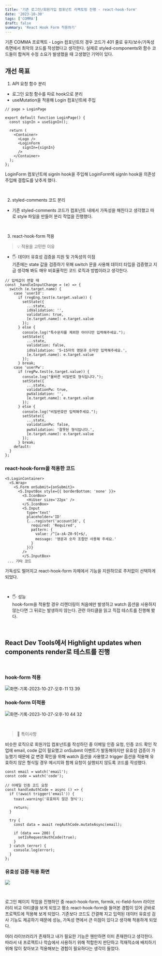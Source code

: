 ```yaml
---
title: '기존 로그인/회원가입 컴포넌트 리팩토링 진행 - react-hook-form'
date: '2023-10-30'
tags: ['COMMA']
draft: false
summary: 'React Hook Form 적용하기'
---
```


기존 COMMA 프로젝트 - Login 컴포넌트의 경우 코드가 401 줄로 유지/보수/가독성 측면에서 최악의 코드를 작성했다고 생각한다. 실제로 styled-components와 함수 코드들이 합쳐져 수정 소요가 발생했을 때 고생했던 기억이 있다.

## 개선 목표
1. API 요청 함수 분리
- 로그인 요청 함수를 따로 hook으로 분리
- useMutation을 적용해 Login 컴포넌트에 주입

```
// page > LoginPage

export default function LoginPage() {
  const signIn = useSignIn();

  return (
    <Container>
      <Logo />
      <LoginForm
        signIn={signIn}
      />
    </Container>
  );
};
```
LoginForm 컴포넌트에 signIn hook을 주입해 LoginForm에 signIn hook을 의존성 주입해 결합도를 낮추게 했다.

<br/>

2. styled-comments 코드 분리
- 기존 styled-comments 코드가 컴포넌트 내에서 가독성을 해친다고 생각했고 따로 style 파일을 만들어 분리 작업을 진행했다.

<br/>

3. react-hook-form 적용
> 💡 적용을 고민한 이유
- 🖐️ 데이터 유효성 검증을 지원 및 가독성의 이점 <br/>
기존에는 state 값을 검증하기 위해 switch 문을 사용해 데이터 타입을 검증했고 지금 생각해 봐도 매우 비효율적인 코드 로직과 방법이라고 생각한다.

```
// 입력값이 변할 때
const _handleInputChange = (e) => {
  switch (e.target.name) {
    case 'userId':
      if (regEng.test(e.target.value)) {
        setState({
          ...state,
          idValidation: '',
          validation: true,
          [e.target.name]: e.target.value
        });
      } else {
        console.log("특수문자를 제외한 아이디만 입력해주세요.");
        setState({
          ...state,
          validation: false,
          idValidation: '5~15자의 영문과 숫자만 입력해주세요.',
          [e.target.name]: e.target.value
        });
      } break;
    case 'userPw':
      if (regPw.test(e.target.value)) {
        console.log("올바른 비밀번호 형식입니다.");
        setState({
          ...state,
          validationPw: true,
          pwValidation: '',
          [e.target.name]: e.target.value
        });
      } else {
        console.log("비밀번호만 입력해주세요.");
        setState({
          ...state,
          validationPw: false,
          pwValidation: '잘못된 형식입니다.',
          [e.target.name]: e.target.value
        });
      } break;
    default:
  }
};
```

### react-hook-form을 적용한 코드

```
<S.LoginContainer>
  <S.Wrap>
    <S.Form onSubmit={onSubmit}>
      <S.InputBox style={{ borderBottom: 'none' }}>
        <S.IconBox>
          <HiUser size='22px' />
        </S.IconBox>
        <S.Input
          type='text'
          placeholder='ID'
          {...register('accountId', {
            required: 'Required',
            pattern: {
              value: /^[a-zA-Z0-9]+$/,
              message: '영문과 숫자 조합만 사용해 주세요.'
            }
          })}
        />
        </S.InputBox>
 ... 기타 코드
```

가독성도 떨어지고 react-hook-form 자체에서 기능을 지원하므로 주저없이 선택하게 되었다.

<br/>

- 🖐️ 성능 <br/>
hook-form을 적용할 경우 리렌더링이 처음에만 발생하고 watch 옵션을 사용하지 않는다면 그 뒤로는 발생하지 않는다. 관련 아티클을 읽고 직접 테스트를 진행해 봤다.


<br/>

## React Dev Tools에서 Highlight updates when components render로 테스트를 진행

<br/>

### hook-form 적용

![화면-기록-2023-10-27-오후-11 13 39](https://github.com/mintmin0320/COMMA_REFACTORING/assets/114549939/52ee48df-0c56-45b3-9265-cdd8804f46a8)

### hook-form 미적용
 
![화면-기록-2023-10-27-오후-10 44 32](https://github.com/mintmin0320/COMMA_REFACTORING/assets/114549939/d1299888-31cf-4ab4-bc6b-1b86706e6149)


<br/>

> 📌 특이사항

비슷한 로직으로 회원가입 컴포넌트를 작성하던 중 이메일 인증 요청, 인증 코드 확인 작업에 email, code 값이 필요했고 onSubmit 이벤트가 발동해야지만 유효성 검증이 가능했기 때문에 값 변경 확인을 위해 watch 옵션을 사용했고 trigger 옵션을 적용해 유효하지 않은 형식일 경우 메시지와 함께 요청이 실행되지 않도록 코드를 작성했다.

```
const email = watch('email');
const code = watch('code');

// 이메일 인증 코드 요청
const handleAuthCode = async () => {
  if (!await trigger('email')) {
    toast.warning('유효하지 않은 형식');

    return;
  }

  try {
    const data = await reqAuthCode.mutateAsync(email);

    if (data === 200) {
      setIsRequestAuthCode(true);
    }
  } catch (error) {
    console.log(error);
  }
};
```

### 유효성 검증 적용 화면
![](https://velog.velcdn.com/images/mintmin0320/post/edf26259-e1bb-4c0c-af08-e8637555842f/image.png)

<br/>

로그인 페이지 작업을 진행하던 중  react-hook-form, formik, rc-field-form 라이브러리 비교 아티클을 보게 되었고 평소 react-hook-form을 들어본 경험이 있어 곧바로 프로젝트에 적용해 보게 되었다. 기존보다 코드도 간결해 지고 입력된 데이터 유효성 검사 기능도 제공하기 때문에 성능, 가독성 면에서 큰 이점이 있다고 생각해 적용하게 되었다. 

여러 라이브러리가 존재하고 내가 필요한 기능은 웬만하면 이미 존재한다고 생각한다. 따라서 내 프로젝트나 학습에서 사용하기 위해 적합한지 판단하고 적재적소에 배치하기 위해 많이 찾아보고 적용해보는 경험이 필요하다는 생각이 들었다.
